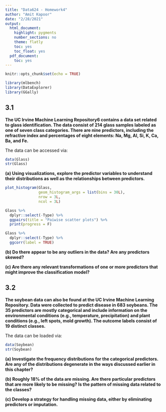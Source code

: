 ```yaml
---
title: "Data624 - Homework4"
author: "Amit Kapoor"
date: "2/28/2021"
output:
  html_document:
    highlight: pygments
    number_sections: no
    theme: flatly
    toc: yes
    toc_float: yes
  pdf_document:
    toc: yes
---
```


```r
knitr::opts_chunk$set(echo = TRUE)
```


```r
library(mlbench)
library(DataExplorer)
library(GGally)
```

## 3.1
**The UC Irvine Machine Learning Repository6 contains a data set related to glass identification. The data consist of 214 glass samples labeled as one of seven class categories. There are nine predictors, including the refractive index and percentages of eight elements: Na, Mg, Al, Si, K, Ca, Ba, and Fe.**

The data can be accessed via:

```r
data(Glass)
str(Glass)
```



**(a) Using visualizations, explore the predictor variables to understand their distributions as well as the relationships between predictors.**

```r
plot_histogram(Glass, 
               geom_histogram_args = list(bins = 30L), 
               nrow = 3L,
               ncol = 3L)
```

```r
Glass %>% 
  dplyr::select(-Type) %>%
  ggpairs(title = "Paiwise scatter plots") %>% 
  print(progress = F)
```


```r
Glass %>% 
  dplyr::select(-Type) %>%
  ggcorr(label = TRUE)
```



**(b) Do there appear to be any outliers in the data? Are any predictors skewed?**


**(c) Are there any relevant transformations of one or more predictors that might improve the classification model?**




## 3.2
**The soybean data can also be found at the UC Irvine Machine Learning Repository. Data were collected to predict disease in 683 soybeans. The 35 predictors are mostly categorical and include information on the environmental conditions (e.g., temperature, precipitation) and plant conditions (e.g., left spots, mold growth). The outcome labels consist of 19 distinct classes.**

The data can be loaded via:

```r
data(Soybean)
str(Soybean)
```


**(a) Investigate the frequency distributions for the categorical predictors. Are any of the distributions degenerate in the ways discussed earlier in this chapter?**


**(b) Roughly 18% of the data are missing. Are there particular predictors that are more likely to be missing? Is the pattern of missing data related to the classes?**


**(c) Develop a strategy for handling missing data, either by eliminating predictors or imputation.**





